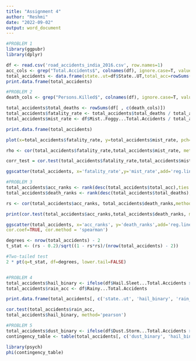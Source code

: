 ---
title: "Assignment 4"
author: "Reshmi"
date: "2022-09-02"
output: word_document
---

```{r problems}
#PROBLEM 1
library(ggpubr)
library(dplyr)

df <- read.csv('road_accidents_india_2016.csv', row.names=1)
acc_cols <- grep("Total.Accidents$", colnames(df), ignore.case=T, value=TRUE)
total_accidents <- data.frame(state..ut=df$State..UT,total_acc=rowSums(df[,c(acc_cols)],na.rm=TRUE))
print.data.frame(total_accidents)

#PROBLEM 2
death_cols <- grep("Persons.Killed$", colnames(df), ignore.case=T, value=TRUE)

total_accidents$total_deaths <- rowSums(df[ , c(death_cols)])
total_accidents$fatality_rate <- total_accidents$total_deaths / total_accidents$total_acc
total_accidents$mist_rate <- df$Mist..Foggy...Total.Accidents / total_accidents$total_acc

print.data.frame(total_accidents)

plot(x=total_accidents$fatality_rate, y=total_accidents$mist_rate, pch=19)

rho <- cor(total_accidents$fatality_rate,total_accidents$mist_rate, method='pearson')

corr_test = cor.test(total_accidents$fatality_rate,total_accidents$mist_rate, method='pearson')

ggscatter(total_accidents, x='fatality_rate',y='mist_rate',add='reg.line',conf.int=TRUE, cor.coef=TRUE, cor.method = 'pearson')

#PROBLEM 3
total_accidents$acc_ranks <- rank(desc(total_accidents$total_acc),ties.method='random')
total_accidents$death_ranks <- rank(desc(total_accidents$total_deaths),ties.method='random')

rs <- cor(total_accidents$acc_ranks, total_accidents$death_ranks,method='spearman')

print(cor.test(total_accidents$acc_ranks,total_accidents$death_ranks, method='spearman'))

ggscatter(total_accidents, x='acc_ranks', y='death_ranks',add='reg.line', conf.int=TRUE,
cor.coef=TRUE, cor.method = 'spearman')

degrees <- nrow(total_accidents) - 2
t_stat <- (rs - 0.2)/sqrt((1 - rs*rs)/(nrow(total_accidents) - 2))

#Two-tailed test
2 * pt(q=t_stat, df=degrees, lower.tail=FALSE)


#PROBLEM 4
total_accidents$hail_binary <- ifelse(df$Hail.Sleet...Total.Accidents > 0, 1, 0)
total_accidents$rain_acc <- df$Rainy...Total.Accidents

print.data.frame(total_accidents[, c('state..ut', 'hail_binary', 'rain_acc')])

cor.test(total_accidents$rain_acc,
total_accidents$hail_binary, method='pearson')

#PROBLEM 5
total_accidents$dust_binary <- ifelse(df$Dust.Storm...Total.Accidents > 0, 1, 0)
contingency_table <- table(total_accidents[, c('dust_binary', 'hail_binary')])

library(psych)
phi(contingency_table)

```

